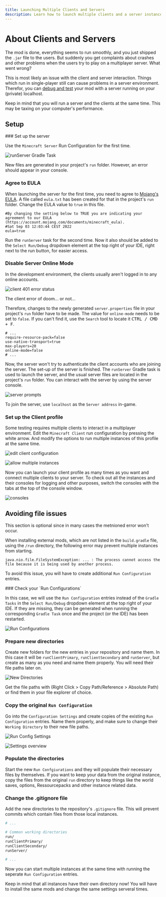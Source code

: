 ```yaml
---
title: Launching Multiple Clients and Servers
description: Learn how to launch multiple clients and a server instance of the development version of Minecraft.
---
```




# About Clients and Servers

The mod is done, everything seems to run smoothly, and you just shipped the `.jar` file to the users. But suddenly you get complaints about crashes and other problems when the users try to play on a multiplayer server. What went wrong?

This is most likely an issue with the client and server interaction. Things which run in single-player still can cause problems in a server environment.
Therefor, you can [debug and test](/basic-problem-solving#reloading-an-active-instance) your mod with a server running on your (private) localhost.

Keep in mind that you will run a server and the clients at the same time. This may be taxing on your computer's performance.

## Setup

<Steps>
### Set up the server

Use the `Minecraft Server` Run Configuration for the first time.

![runServer Gradle Task](/getting-started/clients-and-servers_1.png)

New files are generated in your project's `run` folder. However, an error should appear in your console.

### Agree to EULA

When launching the server for the first time, you need to agree to [Mojang's EULA](https://account.mojang.com/documents/minecraft_eula). A file called `eula.txt` has been created for that in the project's `run` folder. Change the EULA value to `true` in this file.

```
#By changing the setting below to TRUE you are indicating your agreement to our EULA (https://account.mojang.com/documents/minecraft_eula).
#Sat Sep 03 12:03:44 CEST 2022
eula=true
```

Run the `runServer` task for the second time. Now it also should be added to the `Select Run/Debug` dropdown element at the top right of your IDE, right next to the run button, for easier access.

### Disable Server Online Mode

In the development environment, the clients usually aren't logged in to any online accounts.

![client 401 error status](/getting-started/clients-and-servers_2.png)

<Subtitle>The client error of doom... or not...</Subtitle>

Therefore, changes to the newly generated `server.properties` file in your project's `run` folder have to be made. The value for `online-mode` needs to be set to `false`. If you can't find it, use the `Search` tool to locate it <kbd>CTRL / CMD + F</kbd>.

```
# ...
require-resource-pack=false
use-native-transport=true
max-players=20
online-mode=false
# ...
```

Now, the server won't try to authenticate the client accounts who are joining the server. The set-up of the server is finished. The `runServer` Gradle task is used to launch the server, and the usual server files are located in the project's `run` folder. You can interact with the server by using the server console.

![server prompts](/getting-started/clients-and-servers_3.png)

To join the server, use `localhost` as the `Server address` in-game.

### Set up the Client profile

Some testing requires multiple clients to interact in a multiplayer environment. Edit the `Minecraft Client` run configuration by pressing the white arrow. And modify the options to run multiple instances of this profile at the same time.

![edit client configuration](/getting-started/clients-and-servers_4.png)

![allow multiple instances](/getting-started/clients-and-servers_5.png)

Now you can launch your client profile as many times as you want and connect multiple clients to your server. To check out all the instances and their consoles for logging and other purposes, switch the consoles with the tabs at the top of the console window.

![consoles](/getting-started/clients-and-servers_6.png)
</Steps>

## Avoiding file issues

<Callout type="info">This section is optional since in many cases the metnioned error won't occur.</Callout>

When installing external mods, which are not listed in the `build.gradle` file, using the `/run` directory, the following error may prevent multiple instances from starting.

```
java.nio.file.FileSystemException: ... : The process cannot access the file because it is being used by another process.
```

To avoid this issue, you will have to create additional `Run Configuration` entries.

<Steps>
### Check your `Run Configurations`

In this case, we will use the `Run Configuration` entries instead of the `Gradle Tasks` in the `Select Run/Debug` dropdown element at the top right of your IDE.
If they are missing, they can be generated when running the corresponding `Gradle Task` once and the project (or the IDE) has been restarted.

![Run Configurations](/getting-started/clients-and-servers_7.png)

### Prepare new directories

Create new folders for the new entries in your repository and name them. In this case it will be `runClientPrimary`, `runClientSecondary` and `runServer`, 
but create as many as you need and name them properly. You will need their file paths later on.

![New Directories](/getting-started/clients-and-servers_8.png)

<Subtitle>Get the file paths with (Right Click > Copy Path/Reference > Absolute Path) or find them in your file explorer of choice.</Subtitle>

### Copy the original `Run Configuration`

Go into the `Configuration Settings` and create copies of the existing `Run Configuration` entries.
Name them properly, and make sure to change their `Working Directory` to their new file paths.

![Run Config Settings](/getting-started/clients-and-servers_9.png)

![Settings overview](/getting-started/clients-and-servers_10.png)

### Populate the directories

Start the new `Run Confgiurations` and they will populate their necessary files by themselves. If you want to keep your data from the original instance,
copy the files from the original `run` directory to keep things like the world saves, options, Ressourcepacks and other instance related data.

### Change the .gitignore file

Add the new directories to the repository's `.gitignore` file. This will prevent commits which contain files from those local instances.

```sh
# ...

# Common working directories
run/
runClientPrimary/
runClientSecondary/
runServer/

# ...
```

</Steps>

Now you can start multiple instances at the same time with running the seperate `Run Configuration` entries.

<Callout type="warning">Keep in mind that all instances have their own directory now! You will have to install the same mods and change the same settings serveral times.</Callout>

